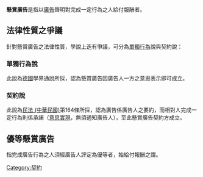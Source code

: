 

'''懸賞廣告'''是指以[[廣告|廣告]]聲明對完成一定行為之人給付報酬者。

== 法律性質之爭議 ==
針對懸賞廣告之法律性質，學說上迭有爭議，可分為[[單獨行為|單獨行為]]說與契約說：
=== 單獨行為說 ===
此說為[[德國|德國]]學界通說所採，認為懸賞廣告因廣告人一方之意思表示即可成立。
=== 契約說 ===
此說為[[台灣民法|民法 (中華民國)]]第164條所採，認為廣告係廣告人之要約，而相對人完成一定行為則係承諾（[[意思實現|意思實現]]，無須通知廣告人），至此懸賞廣告契約方成立。

== 優等懸賞廣告 ==
指完成廣告行為之人須經廣告人評定為優等者，始給付報酬之謂。

[[Category:契約|Category:契約]]